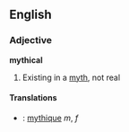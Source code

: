 ==English==

===Adjective===
'''mythical'''

# Existing in a [[myth]], not real

====Translations====
*{{fr}}: [[mythique]] ''m'', ''f''